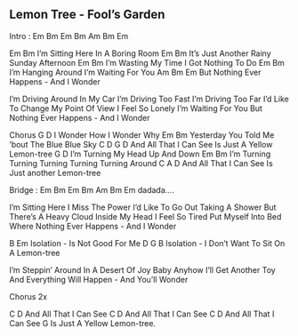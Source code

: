 ## Lemon Tree - Fool's Garden



Intro : Em Bm Em Bm Am Bm Em

Em                Bm
I'm Sitting Here In A Boring Room
Em                             Bm
It's Just Another Rainy Sunday Afternoon
Em                        Bm
I'm Wasting My Time I Got Nothing To Do
Em                     Bm
I'm Hanging Around I'm Waiting For You
    Am                   Bm      Em
But Nothing Ever Happens - And I Wonder

I'm Driving Around In My Car
I'm Driving Too Fast I'm Driving Too Far
I'd Like To Change My Point Of View
I Feel So Lonely I'm Waiting For You
But Nothing Ever Happens - And I Wonder

Chorus
G              D
I Wonder How I Wonder Why
Em                              Bm
Yesterday You Told Me 'bout The Blue Blue Sky
C                  D                    G         D
And All That I Can See Is Just A Yellow Lemon-tree
G                   D
I'm Turning My Head Up And Down
 Em                                  Bm
 I'm Turning Turning Turning Turning Turning Around
C                  A                    D
And All That I Can See Is Just another Lemon-tree

Bridge : Em Bm Em Bm Am Bm Em
         dadada....

I'm Sitting Here I Miss The Power
I'd Like To Go Out Taking A Shower
But There's A Heavy Cloud Inside My Head
I Feel So Tired Put Myself Into Bed
Where Nothing Ever Happens - And I Wonder

B           Em
Isolation - Is Not Good For Me
D           G               B
Isolation - I Don't Want To Sit On A Lemon-tree

I'm Steppin' Around In A Desert Of Joy
Baby Anyhow I'll Get Another Toy
And Everything Will Happen - And You'll Wonder

Chorus 2x

C                  D
And All That I Can See
C                  D
And All That I Can See
C                  D
And All That I Can See
                 G
Is Just A Yellow Lemon-tree.


